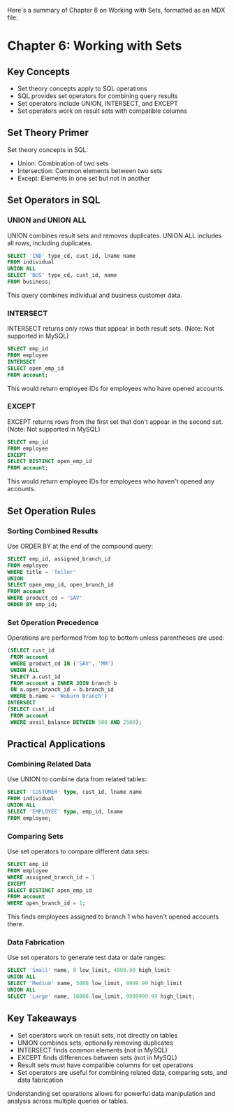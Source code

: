 Here's a summary of Chapter 6 on Working with Sets, formatted as an MDX file:

# Chapter 6: Working with Sets

## Key Concepts

- Set theory concepts apply to SQL operations
- SQL provides set operators for combining query results
- Set operators include UNION, INTERSECT, and EXCEPT
- Set operators work on result sets with compatible columns

## Set Theory Primer

Set theory concepts in SQL:

- Union: Combination of two sets
- Intersection: Common elements between two sets
- Except: Elements in one set but not in another

## Set Operators in SQL

### UNION and UNION ALL

UNION combines result sets and removes duplicates. UNION ALL includes all rows, including duplicates.

```sql
SELECT 'IND' type_cd, cust_id, lname name
FROM individual
UNION ALL
SELECT 'BUS' type_cd, cust_id, name
FROM business;
```

This query combines individual and business customer data.

### INTERSECT

INTERSECT returns only rows that appear in both result sets. (Note: Not supported in MySQL)

```sql
SELECT emp_id
FROM employee
INTERSECT
SELECT open_emp_id
FROM account;
```

This would return employee IDs for employees who have opened accounts.

### EXCEPT

EXCEPT returns rows from the first set that don't appear in the second set. (Note: Not supported in MySQL)

```sql
SELECT emp_id
FROM employee
EXCEPT
SELECT DISTINCT open_emp_id
FROM account;
```

This would return employee IDs for employees who haven't opened any accounts.

## Set Operation Rules

### Sorting Combined Results

Use ORDER BY at the end of the compound query:

```sql
SELECT emp_id, assigned_branch_id
FROM employee
WHERE title = 'Teller'
UNION
SELECT open_emp_id, open_branch_id
FROM account
WHERE product_cd = 'SAV'
ORDER BY emp_id;
```

### Set Operation Precedence

Operations are performed from top to bottom unless parentheses are used:

```sql
(SELECT cust_id
 FROM account
 WHERE product_cd IN ('SAV', 'MM')
 UNION ALL
 SELECT a.cust_id
 FROM account a INNER JOIN branch b
 ON a.open_branch_id = b.branch_id
 WHERE b.name = 'Woburn Branch')
INTERSECT
(SELECT cust_id
 FROM account
 WHERE avail_balance BETWEEN 500 AND 2500);
```

## Practical Applications

### Combining Related Data

Use UNION to combine data from related tables:

```sql
SELECT 'CUSTOMER' type, cust_id, lname name
FROM individual
UNION ALL
SELECT 'EMPLOYEE' type, emp_id, lname
FROM employee;
```

### Comparing Sets

Use set operators to compare different data sets:

```sql
SELECT emp_id
FROM employee
WHERE assigned_branch_id = 1
EXCEPT
SELECT DISTINCT open_emp_id
FROM account
WHERE open_branch_id = 1;
```

This finds employees assigned to branch 1 who haven't opened accounts there.

### Data Fabrication

Use set operators to generate test data or date ranges:

```sql
SELECT 'Small' name, 0 low_limit, 4999.99 high_limit
UNION ALL
SELECT 'Medium' name, 5000 low_limit, 9999.99 high_limit
UNION ALL
SELECT 'Large' name, 10000 low_limit, 9999999.99 high_limit;
```

## Key Takeaways

- Set operators work on result sets, not directly on tables
- UNION combines sets, optionally removing duplicates
- INTERSECT finds common elements (not in MySQL)
- EXCEPT finds differences between sets (not in MySQL)
- Result sets must have compatible columns for set operations
- Set operators are useful for combining related data, comparing sets, and data fabrication

Understanding set operations allows for powerful data manipulation and analysis across multiple queries or tables.
